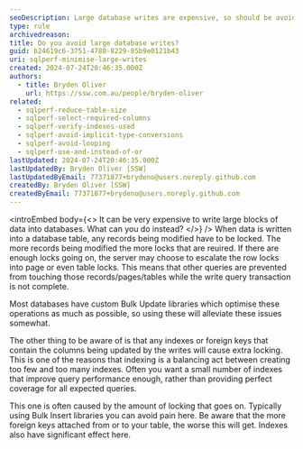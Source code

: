 ```yaml
---
seoDescription: Large database writes are expensive, so should be avoided?
type: rule
archivedreason:
title: Do you avoid large database writes?
guid: b24619c6-3751-4780-8229-85b9e0121b43
uri: sqlperf-minimise-large-writes
created: 2024-07-24T20:46:35.000Z
authors:
  - title: Bryden Oliver
    url: https://ssw.com.au/people/bryden-oliver
related:
  - sqlperf-reduce-table-size
  - sqlperf-select-required-columns
  - sqlperf-verify-indexes-used
  - sqlperf-avoid-implicit-type-conversions
  - sqlperf-avoid-looping
  - sqlperf-use-and-instead-of-or
lastUpdated: 2024-07-24T20:46:35.000Z
lastUpdatedBy: Bryden Oliver [SSW]
lastUpdatedByEmail: 77371877+brydeno@users.noreply.github.com
createdBy: Bryden Oliver [SSW]
createdByEmail: 77371877+brydeno@users.noreply.github.com
---
```


<introEmbed
  body={<>
It can be very expensive to write large blocks of data into databases. What can you do instead?
  </>}
/>
When data is written into a database table, any records being modified have to be locked. The more records being modified the more locks that are reuired. If there are enough locks going on, the server may choose to escalate the row locks into page or even table locks. This means that other queries are prevented from touching those records/pages/tables while the write query transaction is not complete.

Most databases have custom Bulk Update libraries which optimise these operations as much as possible, so using these will alleviate these issues somewhat.

The other thing to be aware of is that any indexes or foreign keys that contain the columns being updated by the writes will cause extra locking. This is one of the reasons that indexing is a balancing act between creating too few and too many indexes. Often you want a small number of indexes that improve query performance enough, rather than providing perfect coverage for all expected queries.

This one is often caused by the amount of locking that goes on.
Typically using Bulk Insert libraries you can avoid pain here. Be aware that the more foreign keys attached from or to your table, the worse this will get.
Indexes also have significant effect here.
